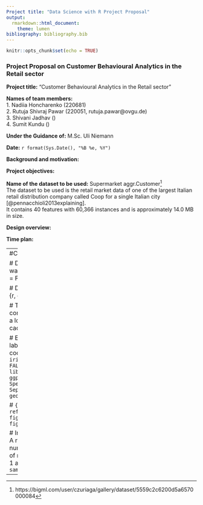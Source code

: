 ```yaml
---
Project title: "Data Science with R Project Proposal"
output:
  rmarkdown::html_document:
    theme: lumen
bibliography: bibliography.bib
---
```



```r
knitr::opts_chunk$set(echo = TRUE)
``` 

### Project Proposal on Customer Behavioural Analytics in the Retail sector

__Project title:__ "Customer Behavioural Analytics in the Retail sector" <br />

__Names of team members:__<br /> 
1. Nadiia Honcharenko (220681) <br />
2. Rutuja Shivraj Pawar (220051, rutuja.pawar@ovgu.de) <br />
3. Shivani Jadhav () <br />
4. Sumit Kundu () 

__Under the Guidance of:__ M.Sc. Uli Niemann

__Date:__ ```r format(Sys.Date(), "%B %e, %Y")```

__Background and motivation:__

__Project objectives:__

__Name of the dataset to be used:__ Supermarket aggr.Customer^[https://bigml.com/user/czuriaga/gallery/dataset/5559c2c6200d5a6570000084] <br />
The dataset to be used is the retail market data of one of the largest Italian retail distribution company called Coop for a single Italian city [@pennacchioli2013explaining].<br />
It contains 40 features with 60,366 instances and is approximately 14.0 MB in size. 


__Design overview:__

__Time plan:__ 





---
#Comments

# Dont display warnings
# {r, warning = FALSE}

# Dont display code
# {r, echo=FALSE}

# To store long computation results in a local cache
# {r, cache=TRUE}

# Exmaple usage of labelling and reusing code chunks
# ```{r iris_plot, echo = FALSE, eval = FALSE}
# library(ggplot2)
# ggplot(iris, aes(x = Species, y = Sepal.Length)) + geom_boxplot()
#```

# ```{r , ref.label='iris_plot', fig.width = 7, fig.height = 2.5}
# ```

# Inline R code usng r
# A random sample of 5 numbers from the set of numbers between 
# 1 and 10 is `r sample(1:10, 5)` 
---